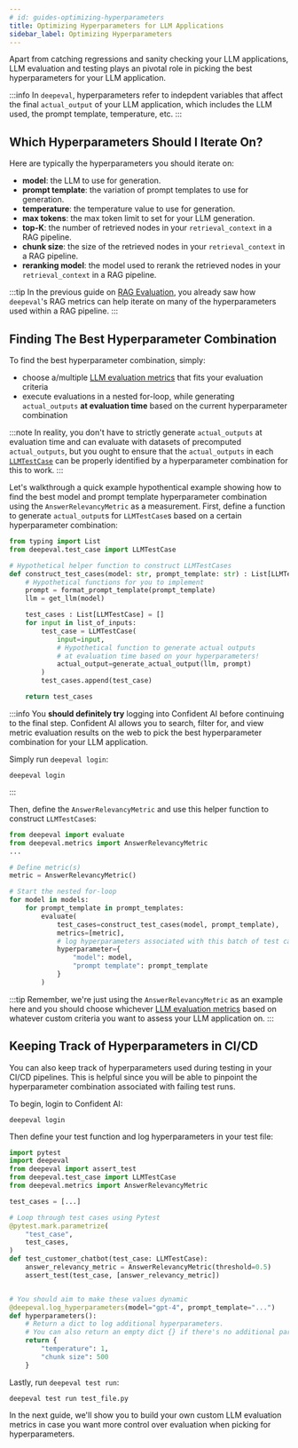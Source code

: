 ```yaml
---
# id: guides-optimizing-hyperparameters
title: Optimizing Hyperparameters for LLM Applications
sidebar_label: Optimizing Hyperparameters
---
```


<head>
  <link
    rel="canonical"
    href="https://deepeval.com/guides/guides-optimizing-hyperparameters"
  />
</head>

Apart from catching regressions and sanity checking your LLM applications, LLM evaluation and testing plays an pivotal role in picking the best hyperparameters for your LLM application.

:::info
In `deepeval`, hyperparameters refer to indepdent variables that affect the final `actual_output` of your LLM application, which includes the LLM used, the prompt template, temperature, etc.
:::

## Which Hyperparameters Should I Iterate On?

Here are typically the hyperparameters you should iterate on:

- **model**: the LLM to use for generation.
- **prompt template**: the variation of prompt templates to use for generation.
- **temperature**: the temperature value to use for generation.
- **max tokens**: the max token limit to set for your LLM generation.
- **top-K**: the number of retrieved nodes in your `retrieval_context` in a RAG pipeline.
- **chunk size**: the size of the retrieved nodes in your `retrieval_context` in a RAG pipeline.
- **reranking model**: the model used to rerank the retrieved nodes in your `retrieval_context` in a RAG pipeline.

:::tip
In the previous guide on [RAG Evaluation](/guides/guides-rag-evaluation), you already saw how `deepeval`'s RAG metrics can help iterate on many of the hyperparameters used within a RAG pipeline.
:::

## Finding The Best Hyperparameter Combination

To find the best hyperparameter combination, simply:

- choose a/multiple [LLM evaluation metrics](#metrics-introduction) that fits your evaluation criteria
- execute evaluations in a nested for-loop, while generating `actual_outputs` **at evaluation time** based on the current hyperparameter combination

:::note
In reality, you don't have to strictly generate `actual_outputs` at evaluation time and can evaluate with datasets of precomputed `actual_outputs`, but you ought to ensure that the `actual_outputs` in each [`LLMTestCase`](/docs/evaluation-test-cases) can be properly identified by a hyperparameter combination for this to work.
:::

Let's walkthrough a quick example hypothentical example showing how to find the best model and prompt template hyperparameter combination using the `AnswerRelevancyMetric` as a measurement. First, define a function to generate `actual_output`s for `LLMTestCase`s based on a certain hyperparameter combination:

```python
from typing import List
from deepeval.test_case import LLMTestCase

# Hypothetical helper function to construct LLMTestCases
def construct_test_cases(model: str, prompt_template: str) : List[LLMTestCase]:
    # Hypothetical functions for you to implement
    prompt = format_prompt_template(prompt_template)
    llm = get_llm(model)

    test_cases : List[LLMTestCase] = []
    for input in list_of_inputs:
        test_case = LLMTestCase(
            input=input,
            # Hypothetical function to generate actual outputs
            # at evaluation time based on your hyperparameters!
            actual_output=generate_actual_output(llm, prompt)
        )
        test_cases.append(test_case)

    return test_cases
```

:::info
You **should definitely try** logging into Confident AI before continuing to the final step. Confident AI allows you to search, filter for, and view metric evaluation results on the web to pick the best hyperparameter combination for your LLM application.

Simply run `deepeval login`:

```console
deepeval login
```

:::

Then, define the `AnswerRelevancyMetric` and use this helper function to construct `LLMTestCase`s:

```python
from deepeval import evaluate
from deepeval.metrics import AnswerRelevancyMetric
...

# Define metric(s)
metric = AnswerRelevancyMetric()

# Start the nested for-loop
for model in models:
    for prompt_template in prompt_templates:
        evaluate(
            test_cases=construct_test_cases(model, prompt_template),
            metrics=[metric],
            # log hyperparameters associated with this batch of test cases
            hyperparameter={
                "model": model,
                "prompt template": prompt_template
            }
        )
```

:::tip
Remember, we're just using the `AnswerRelevancyMetric` as an example here and you should choose whichever [LLM evaluation metrics](https://www.confident-ai.com/blog/llm-evaluation-metrics-everything-you-need-for-llm-evaluation) based on whatever custom criteria you want to assess your LLM application on.
:::

## Keeping Track of Hyperparameters in CI/CD

You can also keep track of hyperparameters used during testing in your CI/CD pipelines. This is helpful since you will be able to pinpoint the hyperparameter combination associated with failing test runs.

To begin, login to Confident AI:

```console
deepeval login
```

Then define your test function and log hyperparameters in your test file:

```python title="test_file.py"
import pytest
import deepeval
from deepeval import assert_test
from deepeval.test_case import LLMTestCase
from deepeval.metrics import AnswerRelevancyMetric

test_cases = [...]

# Loop through test cases using Pytest
@pytest.mark.parametrize(
    "test_case",
    test_cases,
)
def test_customer_chatbot(test_case: LLMTestCase):
    answer_relevancy_metric = AnswerRelevancyMetric(threshold=0.5)
    assert_test(test_case, [answer_relevancy_metric])


# You should aim to make these values dynamic
@deepeval.log_hyperparameters(model="gpt-4", prompt_template="...")
def hyperparameters():
    # Return a dict to log additional hyperparameters.
    # You can also return an empty dict {} if there's no additional parameters to log
    return {
        "temperature": 1,
        "chunk size": 500
    }
```

Lastly, run `deepeval test run`:

```console
deepeval test run test_file.py
```

In the next guide, we'll show you to build your own custom LLM evaluation metrics in case you want more control over evaluation when picking for hyperparameters.
